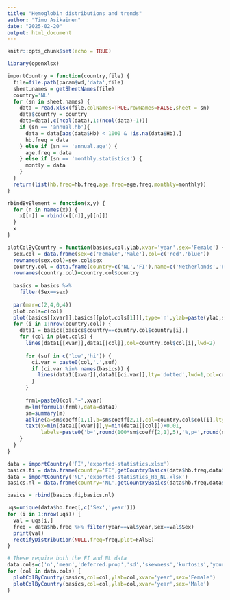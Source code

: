 ```yaml
---
title: "Hemoglobin distributions and trends"
author: "Timo Asikainen"
date: "2025-02-20" 
output: html_document
---
```


```r
knitr::opts_chunk$set(echo = TRUE)
```

```r
library(openxlsx)
```

```r
importCountry = function(country,file) {
  file=file.path(param$wd,'data',file)
  sheet.names = getSheetNames(file)
  country='NL'
  for (sn in sheet.names) {
    data = read.xlsx(file,colNames=TRUE,rowNames=FALSE,sheet = sn)
    data$country = country
    data=data[,c(ncol(data),1:(ncol(data)-1))]
    if (sn == 'annual.hb'){
      data = data[abs(data$Hb) < 1000 & !is.na(data$Hb),]
      hb.freq = data
    } else if (sn == 'annual.age') {
      age.freq = data
    } else if (sn == 'monthly.statistics') {
      montly = data
    }
  }
  return(list(hb.freq=hb.freq,age.freq=age.freq,monthly=monthly))
}

rbindByElement = function(x,y) {
  for (n in names(x)) {
    x[[n]] = rbind(x[[n]],y[[n]])
  }
  x
}

plotColByCountry = function(basics,col,ylab,xvar='year',sex='Female') {
  sex.col = data.frame(sex=c('Female','Male'),col=c('red','blue'))
  rownames(sex.col)=sex.col$sex
  country.col = data.frame(country=c('NL','FI'),name=c('Netherlands','Finland'),col=c('orange','blue'))
  rownames(country.col)=country.col$country
  
  basics = basics %>%
    filter(Sex==sex)
  
  par(mar=c(2,4,0,4))
  plot.cols=c(col)
  plot(basics[[xvar]],basics[[plot.cols[1]]],type='n',ylab=paste(ylab,sex))
  for (i in 1:nrow(country.col)) {
    data1 = basics[basics$country==country.col$country[i],]
    for (col in plot.cols) {
      lines(data1[[xvar]],data1[[col]],col=country.col$col[i],lwd=2)
      
      for (suf in c('low','hi')) {
        ci.var = paste0(col,'.',suf)
        if (ci.var %in% names(basics)) {
          lines(data1[[xvar]],data1[[ci.var]],lty='dotted',lwd=1,col=country.col$col[i])
        }
      }
      
      frml=paste0(col,'~',xvar)
      m=lm(formula(frml),data=data1)
      sm=summary(m)
      abline(a=sm$coeff[1,1],b=sm$coeff[2,1],col=country.col$col[i],lty='dashed',lwd=2)
      text(x=min(data1[[xvar]]),y=min(data1[[col]])+0.01,
           labels=paste0('b=',round(100*sm$coeff[2,1],5),'%,p=',round(sm$coeff[2,4],3)),adj=c(0))
    }
  }
}
```


```r
data = importCountry('FI','exported-statistics.xlsx')
basics.fi = data.frame(country='FI',getCountryBasics(data$hb.freq,data$age.freq))
data = importCountry('NL','exported-statistics_Hb_NL.xlsx')
basics.nl = data.frame(country='NL',getCountryBasics(data$hb.freq,data$age.freq))

basics = rbind(basics.fi,basics.nl)
```

```r
uqs=unique(data$hb.freq[,c('Sex','year')])
for (i in 1:nrow(uqs)) {
  val = uqs[i,]
  freq = data$hb.freq %>% filter(year==val$year,Sex==val$Sex)
  print(val)
  rectifyDistribution(NULL,freq=freq,plot=FAlSE)
}
```

```r
# These require both the FI and NL data
data.cols=c('n','mean','deferred.prop','sd','skewness','kurtosis','young','age','mean.rectified','deferred.prop.rectified')
for (col in data.cols) {
  plotColByCountry(basics,col=col,ylab=col,xvar='year',sex='Female')
  plotColByCountry(basics,col=col,ylab=col,xvar='year',sex='Male')
}

```